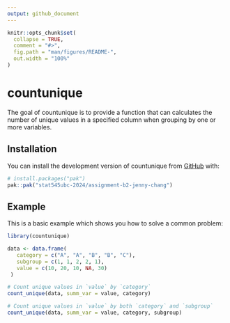 ```yaml
---
output: github_document
---
```


<!-- README.md is generated from README.Rmd. Please edit that file -->

```r
knitr::opts_chunk$set(
  collapse = TRUE,
  comment = "#>",
  fig.path = "man/figures/README-",
  out.width = "100%"
)
```

# countunique

<!-- badges: start -->
<!-- badges: end -->

The goal of countunique is to provide a function that can calculates the number of unique values in a specified column when grouping by one or more variables.

## Installation

You can install the development version of countunique from [GitHub](https://github.com/) with:

``` r
# install.packages("pak")
pak::pak("stat545ubc-2024/assignment-b2-jenny-chang")
```

## Example

This is a basic example which shows you how to solve a common problem:

```r
library(countunique)

data <- data.frame(
   category = c("A", "A", "B", "B", "C"),
   subgroup = c(1, 1, 2, 2, 1),
   value = c(10, 20, 10, NA, 30)
 )

# Count unique values in `value` by `category`
count_unique(data, summ_var = value, category)

# Count unique values in `value` by both `category` and `subgroup`
count_unique(data, summ_var = value, category, subgroup)
```
